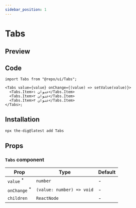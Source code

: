 ```yaml
---
sidebar_position: 1
---
```


# Tabs

## Preview


<Container className="flex flex-col gap-4">
  <TabsPreview />
</Container>

## Code

```tsx
import Tabs from "@repo/ui/Tabs";

<Tabs value={value} onChange={(value) => setValue(value)}>
  <Tabs.Item>عنوان ۱</Tabs.Item>
  <Tabs.Item>عنوان ۲</Tabs.Item>
  <Tabs.Item>عنوان ۳</Tabs.Item>
</Tabs>;
```

## Installation

```bash
npx the-dig@latest add Tabs
```

## Props

### `Tabs` component

| Prop                                                            | Type                      | Default |
| --------------------------------------------------------------- | ------------------------- | ------- |
| `value` <sup className="text-red-600 text-caption2">\*</sup>    | `number`                  | -       |
| `onChange` <sup className="text-red-600 text-caption2">\*</sup> | `(value: number) => void` | -       |
| `children`                                                      | `ReactNode`               | -       |
